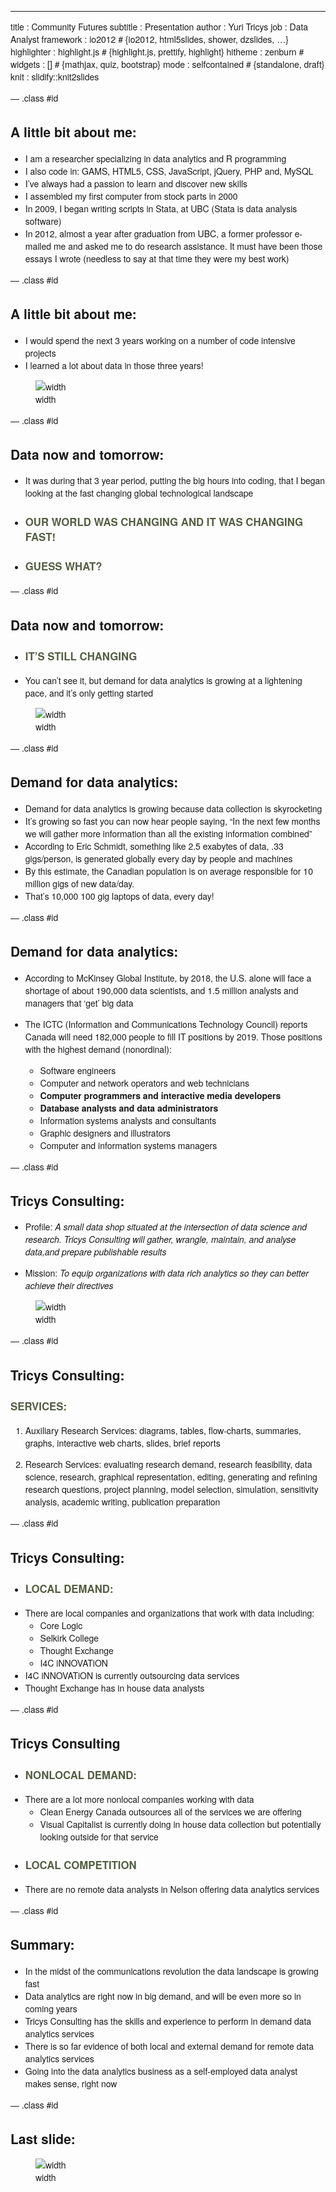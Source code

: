 ---
title       : Community Futures
subtitle    : Presentation
author      : Yuri Tricys
job         : Data Analyst
framework   : io2012        # {io2012, html5slides, shower, dzslides, ...}
highlighter : highlight.js  # {highlight.js, prettify, highlight}
hitheme       : zenburn #
widgets     : []            # {mathjax, quiz, bootstrap}
mode        : selfcontained # {standalone, draft}
knit        : slidify::knit2slides

--- .class #id

<style>

body {
 font-family: "Helvetica Neue", sans-serif;
  <!-- color: #444; -->
  <!-- color: #797979;               /*light gray*/ -->
}

/* Fonts and Spacing */
article p, article li, article li.build, section p, section li{
  font-family: 'Helvetica', sans-serif;
  text-align: justify;
  font-size:23px;
  line-height: 1.5em;
  color: #444;
  color: #000;
<!-- color: #797979;               /*light gray*/ -->
}


.title-slide {
  background-color: #CBE7A5; /* #EDE0CF; ; #CA9F9D */
  background-color:#fff;
//  background-image:url(http://goo.gl/EpXln);
//background-image:url("file:///C:/Users/User/Documents/GitHub/Trends-Global.github.io/slides/cf_deck/imagesjpg60.jpg");
  background-repeat: no-repeat;
  background-position: center center;
  background-size: cover;
//  background-color: #fff;
//  color: #535E43 ;
  //color: #797979;

}

.title-slide hgroup > h1{
 font-family: 'Helvetica', sanserif;
}

.title-slide hgroup > h1,
.title-slide hgroup > h2 {
  color: #535E43 ;  /* ; #EF5150*/
color: #535E43 ;
}

h1 {
  font-family: "Helvetica Neue", sans-serif;
  font-size: 3em;
 font-weight: 700;

}


slide.segue h2{
  font-family: "Helvetica Neue", sans-serif;
  font-size: 1.75em;
 font-weight: 700;
}

h3{
  font-family: "Helvetica Neue", sans-serif;
  font-size: 1.2em;
 font-weight: 700;
color: #535E43 ;
}

slide:not(.segue)  h2{
  font-family: "Helvetica Neue", sans-serif;
  font-size: 1.75em;
color: #535E43 ;

}
article p {
  font-family: "Helvetica Neue", sans-serif;
  color: #797979;               /*light gray*/
color: #535E43 ;
  color: #000;
}

#custbg {

}

.deck-container .slide h1 {
  color: #fff;
  color: #535E43 ;
}

#custbg h2 {
 margin-right: 80ems;
  color: #535E43 ;
  border: none;
 margin: 0 0 0 8px;
text-align: center;
}

#custbg h3 {
 margin: 0 0 0 20px;
color: #fff;
  color: #535E43 ;
text-align: center;
}

#custbg p {
 margin: 0 0 0 20px;
}
</style>


## A little bit about me:

* I am a researcher specializing in data analytics and R programming
* I also code in: GAMS, HTML5, CSS, JavaScript, jQuery, PHP and, MySQL <br>
* I've always had a passion to learn and discover new skills
* I assembled my first computer from stock parts in 2000
* In 2009, I began writing scripts in Stata, at UBC (Stata is data analysis software)
* In 2012, almost a year after graduation from UBC, a former professor e-mailed me and
  asked me to do research assistance. It must have been those essays I wrote (needless to
  say at that time they were my best work)

--- .class #id

## A little bit about me:

* I would spend the next 3 years working on a number of code intensive projects
* I learned a lot about data in those three years!

![width](data_work1.jpg)

--- .class #id

## Data now and tomorrow:


* It was during that 3 year period, putting the big hours into coding, that I began looking at the fast changing global technological landscape

* ### OUR WORLD WAS CHANGING AND IT WAS CHANGING FAST!

* ### GUESS WHAT?

--- .class #id

## Data now and tomorrow:

* ### IT'S  STILL CHANGING

* You can't see it, but demand for data analytics is growing at a lightening pace, and
  it's only getting started

![width](big-data-cartoon1.jpg)

--- .class #id

## Demand for data analytics:

* Demand for data analytics is growing because data collection is skyrocketing
* It's growing so fast you can now hear people saying, "In the next few months we will
  gather more information than all the existing information combined"
* According to Eric Schmidt, something like 2.5 exabytes of data, .33 gigs/person, is
  generated globally every day by people and machines
* By this estimate, the Canadian population is on average responsible for 10 million gigs
  of new data/day.
* That's 10,000 100 gig laptops of data, every day!


--- .class #id

## Demand for data analytics:

* According to McKinsey Global Institute, by 2018, the U.S. alone will face a shortage of about 190,000 data scientists, and 1.5 million analysts and managers that 'get' big data

* The ICTC (Information and Communications Technology Council) reports Canada will need 182,000 people to fill IT positions by 2019. Those positions with the highest demand (nonordinal):

    * Software engineers
    * Computer and network operators and web technicians
    * **Computer programmers and interactive media developers**
    * **Database analysts and data administrators**
    * Information systems analysts and consultants
    * Graphic designers and illustrators
    * Computer and information systems managers


--- .class #id

## Tricys Consulting:

* Profile: *A small data shop situated at the intersection of data science and research. Tricys Consulting will gather, wrangle, maintain, and analyse data,and prepare publishable results*

* Mission: *To equip organizations with data rich analytics so they can better achieve their directives*

![width](serveimage.jpg)

--- .class #id

## Tricys Consulting:

### SERVICES:

1. Auxiliary Research Services: diagrams, tables, flow-charts, summaries, graphs, interactive web charts, slides, brief reports

2. Research Services: evaluating research demand, research feasibility, data science, research, graphical representation, editing, generating and refining research questions, project planning, model selection, simulation, sensitivity analysis, academic writing, publication preparation

--- .class #id

## Tricys Consulting:

* ### LOCAL DEMAND:

* There are local companies and organizations that work with data including:
    * Core Logic
    * Selkirk College
    * Thought Exchange
    * I4C iNNOVATiON

* I4C iNNOVATiON is currently outsourcing data services
* Thought Exchange has in house data analysts

--- .class #id

## Tricys Consulting


* ### NONLOCAL DEMAND:

* There are a lot more nonlocal companies working with data
    * Clean Energy Canada outsources all of the services we are offering
    * Visual Capitalist is currently doing in house data collection but potentially
     looking outside for that service

* ### LOCAL COMPETITION

* There are no remote data analysts in Nelson offering data analytics services



--- .class #id

## Summary:

* In the midst of the communications revolution the data landscape is growing fast
* Data analytics are right now in big demand, and will be even more so in coming years
* Tricys Consulting has the skills and experience to perform in demand data analytics services
* There is so far evidence of both local and external demand for remote data analytics services
* Going into the data analytics business as a self-employed data analyst makes sense, right now


--- .class #id

## Last slide:


![width](data_scientist.jpg)

<!--  LocalWords:  px
 -->
